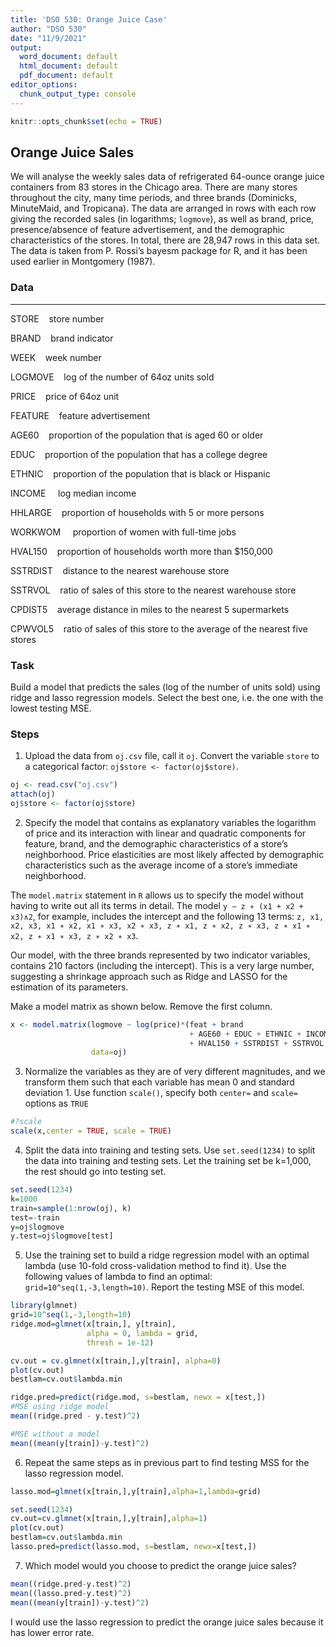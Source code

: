 ```yaml
---
title: 'DSO 530: Orange Juice Case'
author: "DSO 530"
date: "11/9/2021"
output:
  word_document: default
  html_document: default
  pdf_document: default
editor_options:
  chunk_output_type: console
---
```


```r
knitr::opts_chunk$set(echo = TRUE)
```

## Orange Juice Sales

We will analyse the weekly sales data of refrigerated 64-ounce orange juice
containers from 83 stores in the Chicago area. There are many stores throughout
the city, many time periods, and three brands (Dominicks, MinuteMaid, and Tropicana).
The data are arranged in rows with each row giving the recorded sales (in
logarithms; `logmove`), as well as brand, price, presence/absence of feature advertisement,
and the demographic characteristics of the stores. In total, there are 28,947
rows in this data set. The data is taken from P. Rossi’s bayesm package for R, and
it has been used earlier in Montgomery (1987).

### Data

---
STORE \  \ store number

BRAND \  \ brand indicator

WEEK \  \ week number

LOGMOVE \  \ log of the number of 64oz units sold

PRICE \  \ price of 64oz unit

FEATURE \  \ feature advertisement

AGE60 \ \  proportion of the population that is aged 60 or older

EDUC \  \ proportion of the population that has a college degree

ETHNIC \  \ proportion of the population that is black or Hispanic

INCOME \  \  log median income

HHLARGE \  \ proportion of households with 5 or more persons

WORKWOM \  \  proportion of women with full-time jobs

HVAL150 \  \ proportion of households worth more than $150,000

SSTRDIST \  \ distance to the nearest warehouse store

SSTRVOL \  \ ratio of sales of this store to the nearest warehouse store

CPDIST5 \  \ average distance in miles to the nearest 5 supermarkets

CPWVOL5 \  \ ratio of sales of this store to the average of the nearest
five stores

### Task

Build a model that predicts the sales (log of the number of units sold) using ridge and lasso regression models. Select the best one, i.e. the one with the lowest testing MSE.

### Steps

@. Upload the data from `oj.csv` file, call it `oj`. Convert the variable `store` to a categorical factor: `oj$store <- factor(oj$store)`. 

```r
oj <- read.csv("oj.csv")
attach(oj)
oj$store <- factor(oj$store)
```

@. Specify the model that contains as explanatory variables the logarithm
of price and its interaction with linear and quadratic components for feature, brand,
and the demographic characteristics of a store’s neighborhood. Price elasticities are most likely affected by demographic characteristics such as the average income of a store’s immediate neighborhood.

The `model.matrix` statement in `R` allows us to specify the model without having
to write out all its terms in detail. The model `y ∼ z ∗ (x1 + x2 + x3)∧2`, for
example, includes the intercept and the following 13 terms: `z, x1, x2, x3, x1 ∗
x2, x1 ∗ x3, x2 ∗ x3, z ∗ x1, z ∗ x2, z ∗ x3, z ∗ x1 ∗ x2, z ∗ x1 ∗ x3, z ∗ x2 ∗ x3`.

Our model, with the three brands represented by two indicator variables, contains
210 factors (including the intercept). This is a very large number, suggesting
a shrinkage approach such as Ridge and LASSO for the estimation of its parameters.

Make a model matrix as shown below. Remove the first column.

```r
x <- model.matrix(logmove ~ log(price)*(feat + brand 
                                        + AGE60 + EDUC + ETHNIC + INCOME + HHLARGE + WORKWOM 
                                        + HVAL150 + SSTRDIST + SSTRVOL + CPDIST5 + CPWVOL5)^2,
                  data=oj)
```


@. Normalize the variables as they are of very different magnitudes, and we transform them such that each variable has mean 0 and standard deviation 1. Use function `scale()`, specify both `center=` and `scale=` options as `TRUE`

```r
#?scale
scale(x,center = TRUE, scale = TRUE)
```


@. Split the data into training and testing sets. Use `set.seed(1234)` to split the data into training and testing sets.
Let the training set be k=1,000, the rest should go into testing set.

```r
set.seed(1234)
k=1000
train=sample(1:nrow(oj), k)
test=-train
y=oj$logmove
y.test=oj$logmove[test]
```

@. Use the training set to build a ridge regression model with an optimal lambda (use 10-fold cross-validation method to find it). Use the following values of lambda to find an optimal: `grid=10^seq(1,-3,length=10)`. Report the testing MSE of this model.

```r
library(glmnet)
grid=10^seq(1,-3,length=10)
ridge.mod=glmnet(x[train,], y[train], 
                 alpha = 0, lambda = grid, 
                 thresh = 1e-12)

cv.out = cv.glmnet(x[train,],y[train], alpha=0)
plot(cv.out)
bestlam=cv.out$lambda.min

ridge.pred=predict(ridge.mod, s=bestlam, newx = x[test,])
#MSE using ridge model
mean((ridge.pred - y.test)^2)

#MSE without a model
mean((mean(y[train])-y.test)^2)
```

@. Repeat the same steps as in previous part to find testing MSS for the lasso regression model.
```r
lasso.mod=glmnet(x[train,],y[train],alpha=1,lambda=grid)

set.seed(1234)
cv.out=cv.glmnet(x[train,],y[train],alpha=1)
plot(cv.out)
bestlam=cv.out$lambda.min
lasso.pred=predict(lasso.mod, s=bestlam, newx=x[test,])

```


@. Which model would you choose to predict the orange juice sales?
```r
mean((ridge.pred-y.test)^2)
mean((lasso.pred-y.test)^2)
mean((mean(y[train])-y.test)^2)
```

I would use the lasso regression to predict the orange juice sales because it has lower error rate.

